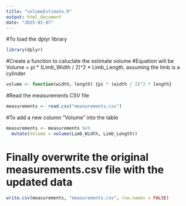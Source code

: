```yaml
---
title: "volumeEstimato.R"
output: html_document
date: "2025-01-07"
---
```

#To load the dplyr library
```r
library(dplyr)
```

#Create a function to caluclate the estimate volume
#Equation will be Volume = pi * (Limb_Width / 2)^2 * Limb_Length, assuming the limb is a cylinder
```r
volume <- function(width, length) {pi * (width / 2)^2 * length}
```

#Read the measurements CSV file
```r
measurements <- read.csv("measurements.csv")
```

#To add a new column "Volume" into the table
```r
measurements <- measurements %>%
  mutate(Volume = volume(Limb_Width, Limb_Length))
```

# Finally overwrite the original measurements.csv file with the updated data
```r
write.csv(measurements, "measurements.csv", row.names = FALSE)
```
